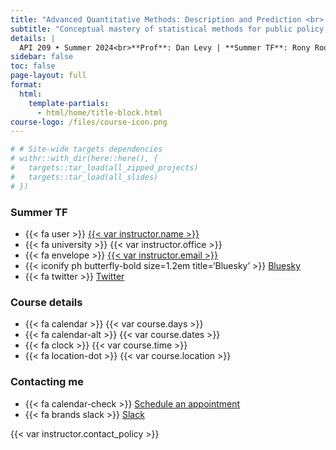 ```yaml
---
title: "Advanced Quantitative Methods: Description and Prediction <br> Summer Math Camp"
subtitle: "Conceptual mastery of statistical methods for public policy, focusing on application rather than mechanics"
details: |
  API 209 • Summer 2024<br>**Prof**: Dan Levy | **Summer TF**: Rony Rodriguez<br>Harvard University
sidebar: false
toc: false
page-layout: full
format:
  html:
    template-partials:
      - html/home/title-block.html
course-logo: /files/course-icon.png
---
```


```r
# # Site-wide targets dependencies
# withr::with_dir(here::here(), {
#   targets::tar_load(all_zipped_projects)
#   targets::tar_load(all_slides)
# })
```

::: {.home}

:::: {.grid .course-details}

::: {.g-col-12 .g-col-sm-6 .g-col-md-4}

### Summer TF

- [{{< fa user >}}]{.fa-li} [{{< var instructor.name >}}]({{< var instructor.url >}})
- [{{< fa university >}}]{.fa-li} {{< var instructor.office >}}
- [{{< fa envelope >}}]{.fa-li} <a href='mailto:{{< var instructor.email >}}'>{{< var instructor.email >}}</a>
- [{{< iconify ph butterfly-bold size=1.2em title='Bluesky' >}}]{.fa-li} [Bluesky]({{< var instructor.bluesky >}})
- [{{< fa twitter >}}]{.fa-li} [Twitter]({{< var instructor.twitter >}})
:::

::: {.g-col-12 .g-col-sm-6 .g-col-md-4}
### Course details

- [{{< fa calendar >}}]{.fa-li} {{< var course.days >}}
- [{{< fa calendar-alt >}}]{.fa-li} {{< var course.dates >}}
- [{{< fa clock >}}]{.fa-li} {{< var course.time >}}
- [{{< fa location-dot >}}]{.fa-li} {{< var course.location >}}
:::

::: {.g-col-12 .g-col-md-4 .contact-policy}
### Contacting me

- [{{< fa calendar-check >}}]{.fa-li} [Schedule an appointment]({{< var instructor.appointment_url >}})
- [{{< fa brands slack >}}]{.fa-li} [Slack]({{< var course.slack >}})

{{< var instructor.contact_policy >}}
:::

::::

:::

